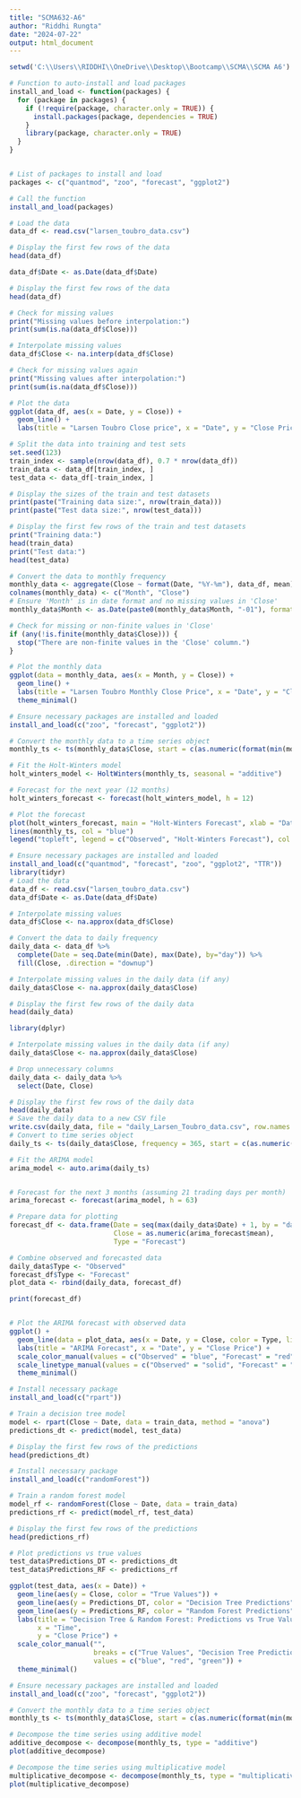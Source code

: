 ---
title: "SCMA632-A6"
author: "Riddhi Rungta"
date: "2024-07-22"
output: html_document
---

```{r}
setwd('C:\\Users\\RIDDHI\\OneDrive\\Desktop\\Bootcamp\\SCMA\\SCMA A6')

# Function to auto-install and load packages
install_and_load <- function(packages) {
  for (package in packages) {
    if (!require(package, character.only = TRUE)) {
      install.packages(package, dependencies = TRUE)
    }
    library(package, character.only = TRUE)
  }
}


# List of packages to install and load
packages <- c("quantmod", "zoo", "forecast", "ggplot2")

# Call the function
install_and_load(packages)

# Load the data
data_df <- read.csv("larsen_toubro_data.csv")

# Display the first few rows of the data
head(data_df)

data_df$Date <- as.Date(data_df$Date)

# Display the first few rows of the data
head(data_df)

# Check for missing values
print("Missing values before interpolation:")
print(sum(is.na(data_df$Close)))

# Interpolate missing values
data_df$Close <- na.interp(data_df$Close)

# Check for missing values again
print("Missing values after interpolation:")
print(sum(is.na(data_df$Close)))

# Plot the data
ggplot(data_df, aes(x = Date, y = Close)) + 
  geom_line() + 
  labs(title = "Larsen Toubro Close price", x = "Date", y = "Close Price")

# Split the data into training and test sets
set.seed(123)
train_index <- sample(nrow(data_df), 0.7 * nrow(data_df))
train_data <- data_df[train_index, ]
test_data <- data_df[-train_index, ]

# Display the sizes of the train and test datasets
print(paste("Training data size:", nrow(train_data)))
print(paste("Test data size:", nrow(test_data)))

# Display the first few rows of the train and test datasets
print("Training data:")
head(train_data)
print("Test data:")
head(test_data)

# Convert the data to monthly frequency
monthly_data <- aggregate(Close ~ format(Date, "%Y-%m"), data_df, mean)
colnames(monthly_data) <- c("Month", "Close")
# Ensure 'Month' is in date format and no missing values in 'Close'
monthly_data$Month <- as.Date(paste0(monthly_data$Month, "-01"), format="%Y-%m-%d")

# Check for missing or non-finite values in 'Close'
if (any(!is.finite(monthly_data$Close))) {
  stop("There are non-finite values in the 'Close' column.")
}

# Plot the monthly data
ggplot(data = monthly_data, aes(x = Month, y = Close)) +
  geom_line() +
  labs(title = "Larsen Toubro Monthly Close Price", x = "Date", y = "Close Price") +
  theme_minimal()

# Ensure necessary packages are installed and loaded
install_and_load(c("zoo", "forecast", "ggplot2"))

# Convert the monthly data to a time series object
monthly_ts <- ts(monthly_data$Close, start = c(as.numeric(format(min(monthly_data$Month), "%Y")), as.numeric(format(min(monthly_data$Month), "%m"))), frequency = 12)

# Fit the Holt-Winters model
holt_winters_model <- HoltWinters(monthly_ts, seasonal = "additive")

# Forecast for the next year (12 months)
holt_winters_forecast <- forecast(holt_winters_model, h = 12)

# Plot the forecast
plot(holt_winters_forecast, main = "Holt-Winters Forecast", xlab = "Date", ylab = "Close Price")
lines(monthly_ts, col = "blue")
legend("topleft", legend = c("Observed", "Holt-Winters Forecast"), col = c("blue", "red"), lty = 1:2)

# Ensure necessary packages are installed and loaded
install_and_load(c("quantmod", "forecast", "zoo", "ggplot2", "TTR"))
library(tidyr)
# Load the data
data_df <- read.csv("larsen_toubro_data.csv")
data_df$Date <- as.Date(data_df$Date)

# Interpolate missing values
data_df$Close <- na.approx(data_df$Close)

# Convert the data to daily frequency
daily_data <- data_df %>%
  complete(Date = seq.Date(min(Date), max(Date), by="day")) %>%
  fill(Close, .direction = "downup")

# Interpolate missing values in the daily data (if any)
daily_data$Close <- na.approx(daily_data$Close)

# Display the first few rows of the daily data
head(daily_data)

library(dplyr)

# Interpolate missing values in the daily data (if any)
daily_data$Close <- na.approx(daily_data$Close)

# Drop unnecessary columns
daily_data <- daily_data %>% 
  select(Date, Close)

# Display the first few rows of the daily data
head(daily_data)
# Save the daily data to a new CSV file
write.csv(daily_data, file = "daily_Larsen_Toubro_data.csv", row.names = FALSE)
# Convert to time series object
daily_ts <- ts(daily_data$Close, frequency = 365, start = c(as.numeric(format(min(daily_data$Date), "%Y")), as.numeric(format(min(daily_data$Date), "%j"))))

# Fit the ARIMA model
arima_model <- auto.arima(daily_ts)


# Forecast for the next 3 months (assuming 21 trading days per month)
arima_forecast <- forecast(arima_model, h = 63)

# Prepare data for plotting
forecast_df <- data.frame(Date = seq(max(daily_data$Date) + 1, by = "day", length.out = 63),
                          Close = as.numeric(arima_forecast$mean),
                          Type = "Forecast")

# Combine observed and forecasted data
daily_data$Type <- "Observed"
forecast_df$Type <- "Forecast"
plot_data <- rbind(daily_data, forecast_df)

print(forecast_df)


# Plot the ARIMA forecast with observed data
ggplot() +
  geom_line(data = plot_data, aes(x = Date, y = Close, color = Type, linetype = Type), size = 1) +
  labs(title = "ARIMA Forecast", x = "Date", y = "Close Price") +
  scale_color_manual(values = c("Observed" = "blue", "Forecast" = "red")) +
  scale_linetype_manual(values = c("Observed" = "solid", "Forecast" = "dashed")) +
  theme_minimal()

# Install necessary package
install_and_load(c("rpart"))

# Train a decision tree model
model <- rpart(Close ~ Date, data = train_data, method = "anova")
predictions_dt <- predict(model, test_data)

# Display the first few rows of the predictions
head(predictions_dt)

# Install necessary package
install_and_load(c("randomForest"))

# Train a random forest model
model_rf <- randomForest(Close ~ Date, data = train_data)
predictions_rf <- predict(model_rf, test_data)

# Display the first few rows of the predictions
head(predictions_rf)

# Plot predictions vs true values
test_data$Predictions_DT <- predictions_dt
test_data$Predictions_RF <- predictions_rf

ggplot(test_data, aes(x = Date)) +
  geom_line(aes(y = Close, color = "True Values")) +
  geom_line(aes(y = Predictions_DT, color = "Decision Tree Predictions")) +
  geom_line(aes(y = Predictions_RF, color = "Random Forest Predictions")) +
  labs(title = "Decision Tree & Random Forest: Predictions vs True Values", 
       x = "Time", 
       y = "Close Price") +
  scale_color_manual("", 
                     breaks = c("True Values", "Decision Tree Predictions", "Random Forest Predictions"),
                     values = c("blue", "red", "green")) +
  theme_minimal()

# Ensure necessary packages are installed and loaded
install_and_load(c("zoo", "forecast", "ggplot2"))

# Convert the monthly data to a time series object
monthly_ts <- ts(monthly_data$Close, start = c(as.numeric(format(min(monthly_data$Month), "%Y")), as.numeric(format(min(monthly_data$Month), "%m"))), frequency = 12)

# Decompose the time series using additive model
additive_decompose <- decompose(monthly_ts, type = "additive")
plot(additive_decompose)

# Decompose the time series using multiplicative model
multiplicative_decompose <- decompose(monthly_ts, type = "multiplicative")
plot(multiplicative_decompose)
```

